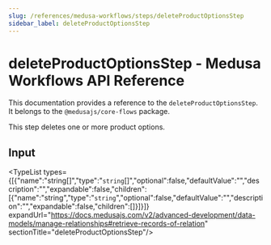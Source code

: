 ```yaml
---
slug: /references/medusa-workflows/steps/deleteProductOptionsStep
sidebar_label: deleteProductOptionsStep
---
```



# deleteProductOptionsStep - Medusa Workflows API Reference

This documentation provides a reference to the `deleteProductOptionsStep`. It belongs to the `@medusajs/core-flows` package.

This step deletes one or more product options.

## Input

<TypeList types={[{"name":"string[]","type":"`string`[]","optional":false,"defaultValue":"","description":"","expandable":false,"children":[{"name":"string","type":"`string`","optional":false,"defaultValue":"","description":"","expandable":false,"children":[]}]}]} expandUrl="https://docs.medusajs.com/v2/advanced-development/data-models/manage-relationships#retrieve-records-of-relation" sectionTitle="deleteProductOptionsStep"/>
